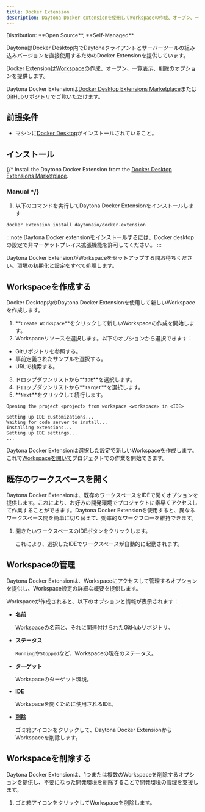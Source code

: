```yaml
---
title: Docker Extension
description: Daytona Docker extensionを使用してWorkspaceの作成、オープン、一覧表示、削除を行う方法を学びます。
---
```



<Label>
  Distribution: **Open Source**, **Self-Managed**
</Label>

DaytonaはDocker Desktop内でDaytonaクライアントとサーバーツールの組み込みバージョンを直接使用するためのDocker Extensionを提供しています。

Docker Extensionは[Workspace](/docs/ja/usage/workspaces)の作成、オープン、一覧表示、削除のオプションを提供します。

Daytona Docker Extensionは[Docker Desktop Extensions Marketplace](https://open.docker.com/extensions/marketplace?extensionId=daytonaio/docker-extension&tag=0.44.0)または[GitHubリポジトリ](https://open.docker.com/extensions/marketplace?extensionId=daytonaio/docker-extension&tag=0.44.0)でご覧いただけます。

## 前提条件

- マシンに[Docker Desktop](https://www.docker.com/products/docker-desktop)がインストールされていること。

## インストール

{/* Install the Daytona Docker Extension from the [Docker Desktop Extensions Marketplace](https://open.docker.com/extensions/marketplace?extensionId=daytonaio/docker-extension&tag=0.44.0).

### Manual */}

1. 以下のコマンドを実行してDaytona Docker Extensionをインストールします

```sh
docker extension install daytonaio/docker-extension
```

:::note
Daytona Docker extensionをインストールするには、Docker desktopの設定で非マーケットプレイス拡張機能を許可してください。
:::

Daytona Docker ExtensionがWorkspaceをセットアップする間お待ちください。環境の初期化と設定をすべて処理します。

## Workspaceを作成する

Docker Desktop内のDaytona Docker Extensionを使用して新しいWorkspaceを作成します。

1. **`Create Workspace`**をクリックして新しいWorkspaceの作成を開始します。
2. Workspaceリソースを選択します。以下のオプションから選択できます：

- Gitリポジトリを参照する。
- 事前定義されたサンプルを選択する。
- URLで検索する。

3. ドロップダウンリストから**`IDE`**を選択します。
4. ドロップダウンリストから**`Target`**を選択します。
5. **`Next`**をクリックして続行します。

```text
Opening the project <project> from workspace <workspace> in <IDE>

Setting up IDE customizations...
Waiting for code server to install...
Installing extensions...
Setting up IDE settings...
...
```

Daytona Docker Extensionは選択した設定で新しいWorkspaceを作成します。これで[Workspaceを開いて](#open-an-existing-workspace)プロジェクトでの作業を開始できます。

## 既存のワークスペースを開く

Daytona Docker Extensionは、既存のワークスペースをIDEで開くオプションを提供します。これにより、お好みの開発環境でプロジェクトに素早くアクセスして作業することができます。Daytona Docker Extensionを使用すると、異なるワークスペース間を簡単に切り替えて、効率的なワークフローを維持できます。

1. 開きたいワークスペースのIDEボタンをクリックします。

    これにより、選択したIDEでワークスペースが自動的に起動されます。

## Workspaceの管理

Daytona Docker Extensionは、Workspaceにアクセスして管理するオプションを提供し、Workspace設定の詳細な概要を提供します。

Workspaceが作成されると、以下のオプションと情報が表示されます：

- **名前**

    Workspaceの名前と、それに関連付けられたGitHubリポジトリ。

- **ステータス**

    `Running`や`Stopped`など、Workspaceの現在のステータス。

- **ターゲット**

    Workspaceのターゲット環境。

- **IDE**

    Workspaceを開くために使用されるIDE。

- [**削除**](#delete-a-workspace)

    ゴミ箱アイコンをクリックして、Daytona Docker ExtensionからWorkspaceを削除します。

## Workspaceを削除する

Daytona Docker Extensionは、1つまたは複数のWorkspaceを削除するオプションを提供し、不要になった開発環境を削除することで開発環境の管理を支援します。

1. ゴミ箱アイコンをクリックしてWorkspaceを削除します。
